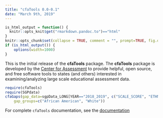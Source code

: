 ```yaml
---
title: "cfaTools 0.0-0.1"
date: "March 9th, 2019"
---
```


```r
is_html_output = function() {
  knitr::opts_knit$get("rmarkdown.pandoc.to")=="html"
}
knitr::opts_chunk$set(collapse = TRUE, comment = "", prompt=TRUE, fig.dpi = 96)
if (is_html_output()) {
    options(width=1000)
}
```


This is the initial release of the **cfaTools** package. The **cfaTools** package is developed by the [Center for Assessment](https://www.nciea.org) to provide helpful, open source,
and free software tools to states (and others) interested in examining/analyzing large scale educational assessment data. 

```r
require(cfaTools)
require(SGPdata)
cfaGaps(gap_data=sgpData_LONG[YEAR=="2018_2019", c("SCALE_SCORE", "ETHNICITY"), with=FALSE],
	gap_groups=c("African American", "White"))  
```

For complete `cfaTools` documentation, see the [documentation](https://CenterForAssessment.github.io/toOrdinal/reference/toOrdinal.html)
